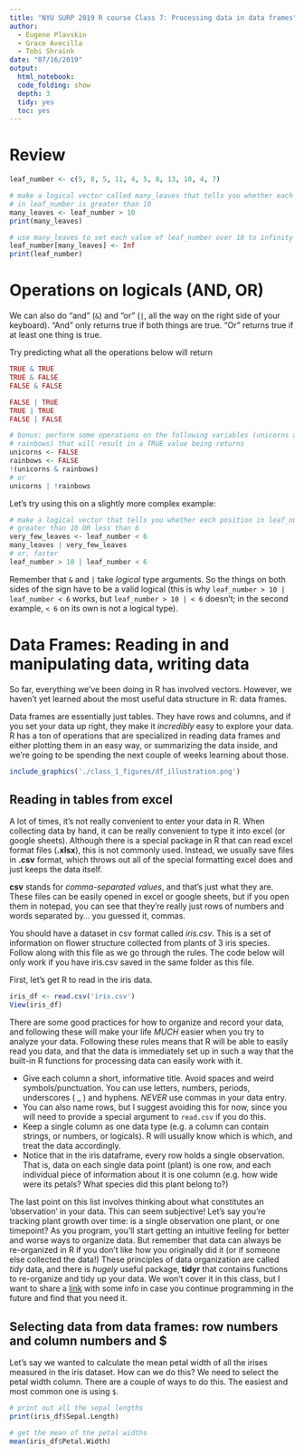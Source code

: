 ```yaml
---
title: "NYU SURP 2019 R course Class 7: Processing data in data frames"
author:
  - Eugene Plavskin
  - Grace Avecilla
  - Tobi Shraink
date: "07/16/2019"
output:
  html_notebook:
  code_folding: show
  depth: 3
  tidy: yes
  toc: yes
---
```


# Review
```r
leaf_number <- c(5, 8, 5, 11, 4, 5, 8, 13, 10, 4, 7)

# make a logical vector called many_leaves that tells you whether each position
# in leaf_number is greater than 10
many_leaves <- leaf_number > 10
print(many_leaves)

# use many_leaves to set each value of leaf_number over 10 to infinity (Inf)
leaf_number[many_leaves] <- Inf
print(leaf_number)
```

# Operations on logicals (AND, OR)

We can also do "and" (`&`) and "or" (`|`, all the way on the right side of your keyboard). "And" only returns true if both things are true. "Or" returns true if at least one thing is true.

Try predicting what all the operations below will return
```r
TRUE & TRUE
TRUE & FALSE
FALSE & FALSE

FALSE | TRUE
TRUE | TRUE
FALSE | FALSE

# bonus: perform some operations on the following variables (unicorns and
# rainbows) that will result in a TRUE value being returns
unicorns <- FALSE
rainbows <- FALSE
!(unicorns & rainbows)
# or
unicorns | !rainbows

```

Let's try using this on a slightly more complex example:
```r
# make a logical vector that tells you whether each position in leaf_number is
# greater than 10 OR less than 6
very_few_leaves <- leaf_number < 6
many_leaves | very_few_leaves
# or, faster
leaf_number > 10 | leaf_number < 6
```
Remember that `&` and `|` take *logical* type arguments. So the things on both sides of the sign have to be a valid logical (this is why `leaf_number > 10 | leaf_number < 6` works, but `leaf_number > 10 | < 6` doesn't; in the second example, `< 6` on its own is not a logical type).

# Data Frames: Reading in and manipulating data, writing data

So far, everything we've been doing in R has involved vectors. However, we haven't yet learned about the most useful data structure in R: data frames.

Data frames are essentially just tables. They have rows and columns, and if you set your data up right, they make it *incredibly* easy to explore your data. R has a ton of operations that are specialized in reading data frames and either plotting them in an easy way, or summarizing the data inside, and we're going to be spending the next couple of weeks learning about those.

```r
include_graphics('./class_1_figures/df_illustration.png')
```

## Reading in tables from excel

A lot of times, it's not really convenient to enter your data in R. When collecting data by hand, it can be really convenient to type it into excel (or google sheets). Although there is a special package in R that can read excel format files (**.xlsx**), this is not commonly used. Instead, we usually save files in **.csv** format, which throws out all of the special formatting excel does and just keeps the data itself.

**csv** stands for *comma-separated values*, and that's just what they are. These files can be easily opened in excel or google sheets, but if you open them in notepad, you can see that they're really just rows of numbers and words separated by... you guessed it, commas.


You should have a dataset in csv format called *iris.csv*. This is a set of information on flower structure collected from plants of 3 iris species. Follow along with this file as we go through the rules. The code below will only work if you have iris.csv saved in the same folder as this file.

First, let's get R to read in the iris data.
```r
iris_df <- read.csv('iris.csv')
View(iris_df)
```

There are some good practices for how to organize and record your data, and following these will make your life *MUCH* easier when you try to analyze your data. Following these rules means that R will be able to easily read you data, and that the data is immediately set up in such a way that the built-in R functions for processing data can easily work with it.

* Give each column a short, informative title. Avoid spaces and weird symbols/punctuation. You can use letters, numbers, periods, underscores ( _ ) and hyphens. *NEVER* use commas in your data entry.
* You can also name rows, but I suggest avoiding this for now, since you will need to provide a special argument to `read.csv` if you do this.
* Keep a single column as one data type (e.g. a column can contain strings, or numbers, or logicals). R will usually know which is which, and treat the data accordingly.
* Notice that in the iris dataframe, every row holds a single observation. That is, data on each single data point (plant) is one row, and each individual piece of information about it is one column (e.g. how wide were its petals? What species did this plant belong to?)

The last point on this list involves thinking about what constitutes an 'observation' in your data. This can seem subjective! Let's say you're tracking plant growth over time: is a single observation one plant, or one timepoint? As you program, you'll start getting an intuitive feeling for better and worse ways to organize data. But remember that data can always be re-organized in R if you don't like how you originally did it (or if someone else collected the data!) These principles of data organization are called *tidy* data, and there is *hugely* useful package, **tidyr** that contains functions to re-organize and tidy up your data. We won't cover it in this class, but I want to share a [link](https://cran.r-project.org/web/packages/tidyr/vignettes/tidy-data.html) with some info in case you continue programming in the future and find that you need it.

## Selecting data from data frames: row numbers and column numbers and $

Let's say we wanted to calculate the mean petal width of all the irises measured in the iris dataset. How can we do this? We need to select the petal width column. There are a couple of ways to do this. The easiest and most common one is using `$`.

```r
# print out all the sepal lengths
print(iris_df$Sepal.Length)

# get the mean of the petal widths
mean(iris_df$Petal.Width)
```



